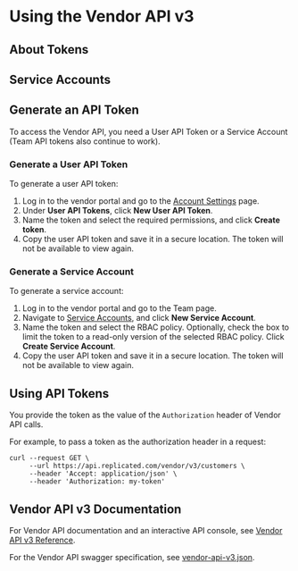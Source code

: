 

# Using the Vendor API v3

<TopicIntro/>

## About Tokens

<TokensAbout/>

## Service Accounts

<ServiceAccounts/>

## Generate an API Token

To access the Vendor API, you need a User API Token or a Service Account (Team API tokens also continue to work).

### Generate a User API Token

To generate a user API token:

1. Log in to the vendor portal and go to the [Account Settings](https://vendor.replicated.com/account-settings) page.
1. Under **User API Tokens**, click **New User API Token**.
1. Name the token and select the required permissions, and click **Create token**.
1. Copy the user API token and save it in a secure location. The token will not be available to view again.

### Generate a Service Account

To generate a service account:

1. Log in to the vendor portal and go to the Team page.
1. Navigate to [Service Accounts](https://vendor.replicated.com/team/serviceaccounts), and click **New Service Account**.
1. Name the token and select the RBAC policy. Optionally, check the box to limit the token to a read-only version of the selected RBAC policy. Click **Create Service Account**.
1. Copy the user API token and save it in a secure location. The token will not be available to view again.

## Using API Tokens

You provide the token as the value of the `Authorization` header of Vendor API calls.

For example, to pass a token as the authorization header in a request:

```
curl --request GET \
     --url https://api.replicated.com/vendor/v3/customers \
     --header 'Accept: application/json' \
     --header 'Authorization: my-token'
```

## Vendor API v3 Documentation

For Vendor API documentation and an interactive API console, see [Vendor API v3 Reference](https://replicated-vendor-api.readme.io/v3/reference/createapp).

For the Vendor API swagger specification, see [vendor-api-v3.json](https://api.replicated.com/vendor/v3/spec/vendor-api-v3.json).
